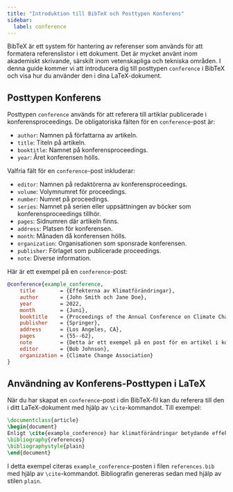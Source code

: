 ```yaml
---
title: "Introduktion till BibTeX och Posttypen Konferens"
sidebar:
  label: conference
---
```



BibTeX är ett system för hantering av referenser som används för att formatera referenslistor i ett dokument. Det är mycket använt inom akademiskt skrivande, särskilt inom vetenskapliga och tekniska områden. I denna guide kommer vi att introducera dig till posttypen `conference` i BibTeX och visa hur du använder den i dina LaTeX-dokument.

<CiteDrive/>

## Posttypen Konferens

Posttypen `conference` används för att referera till artiklar publicerade i konferensproceedings. De obligatoriska fälten för en `conference`-post är:

-   `author`: Namnen på författarna av artikeln.
-   `title`: Titeln på artikeln.
-   `booktitle`: Namnet på konferensproceedings.
-   `year`: Året konferensen hölls.

Valfria fält för en `conference`-post inkluderar:

-   `editor`: Namnen på redaktörerna av konferensproceedings.
-   `volume`: Volymnumret för proceedings.
-   `number`: Numret på proceedings.
-   `series`: Namnet på serien eller uppsättningen av böcker som konferensproceedings tillhör.
-   `pages`: Sidnumren där artikeln finns.
-   `address`: Platsen för konferensen.
-   `month`: Månaden då konferensen hölls.
-   `organization`: Organisationen som sponsrade konferensen.
-   `publisher`: Förlaget som publicerade proceedings.
-   `note`: Diverse information.

Här är ett exempel på en `conference`-post:

```bibtex
@conference{example_conference,
	title        = {Effekterna av Klimatförändringar},
	author       = {John Smith och Jane Doe},
	year         = 2022,
	month        = {Juni},
	booktitle    = {Proceedings of the Annual Conference on Climate Change},
	publisher    = {Springer},
	address      = {Los Angeles, CA},
	pages        = {55--62},
	note         = {Detta är ett exempel på en post för en artikel i konferensproceedings.},
	editor       = {Bob Johnson},
	organization = {Climate Change Association}
}
```

## Användning av Konferens-Posttypen i LaTeX

När du har skapat en `conference`-post i din BibTeX-fil kan du referera till den i ditt LaTeX-dokument med hjälp av `\cite`-kommandot. Till exempel:

```latex
\documentclass{article}  
\begin{document}  
Enligt \cite{example_conference} har klimatförändringar betydande effekter på planeten.  
\bibliography{references} 
\bibliographystyle{plain}  
\end{document}
```

I detta exempel citeras `example_conference`-posten i filen `references.bib` med hjälp av `\cite`-kommandot. Bibliografin genereras sedan med hjälp av stilen `plain`.
